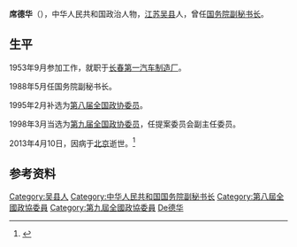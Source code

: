 '''席德华'''（{{bd|1933年|7月|2013年|4月10日|catIdx=Xi席德华}}），中华人民共和国政治人物，[[江苏|江苏]][[吴县|吴县]]人，曾任[[中华人民共和国国务院副秘书长|国务院副秘书长]]。

== 生平 ==
1953年9月参加工作，就职于[[长春第一汽车制造厂|长春第一汽车制造厂]]。

1988年5月任国务院副秘书长。

1995年2月补选为[[第八届全国政协委员|第八届全国政协委员]]。

1998年3月当选为[[第九届全国政协委员|第九届全国政协委员]]，任提案委员会副主任委员。

2013年4月10日，因病于[[北京|北京]]逝世。<ref>{{cite news |author= |url=http://news.xinhuanet.com/politics/2013-04/18/c_115440093.htm |title=席德华同志逝世 |work=[[新华网|新华网]] |language=中文 |date=2013-04-18 |accessdate=2013-04-20 |archive-date=2013-04-24 |archive-url=https://web.archive.org/web/20130424034312/http://news.xinhuanet.com/politics/2013-04/18/c_115440093.htm |dead-url=no }}</ref>

== 参考资料 ==
{{reflist}}

{{中国政治人物小作品}}
{{DEFAULTSORT:Xi席德华}}
[[Category:吴县人|Category:吴县人]]
[[Category:中华人民共和国国务院副秘书长|Category:中华人民共和国国务院副秘书长]]
[[Category:第八屆全國政協委員|Category:第八屆全國政協委員]]
[[Category:第九屆全國政協委員|Category:第九屆全國政協委員]]
[[Category:席姓|De德华]]